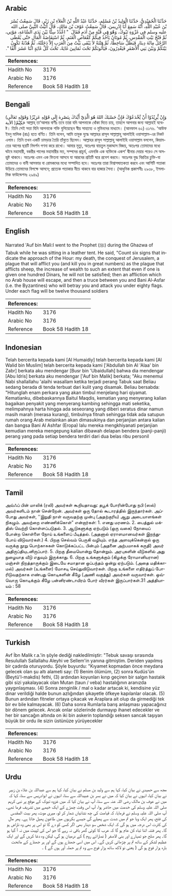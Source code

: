 ## Arabic


<div dir="rtl" lang="ar" style={{fontSize:'larger',backgroundColor:'#f8f9fa',padding:20}}>
حَدَّثَنَا الْحُمَيْدِيُّ، حَدَّثَنَا الْوَلِيدُ بْنُ مُسْلِمٍ، حَدَّثَنَا عَبْدُ اللَّهِ بْنُ الْعَلاَءِ بْنِ زَبْرٍ، قَالَ سَمِعْتُ بُسْرَ بْنَ عُبَيْدِ اللَّهِ، أَنَّهُ سَمِعَ أَبَا إِدْرِيسَ، قَالَ سَمِعْتُ عَوْفَ بْنَ مَالِكٍ، قَالَ أَتَيْتُ النَّبِيَّ صلى الله عليه وسلم فِي غَزْوَةِ تَبُوكَ، وَهْوَ فِي قُبَّةٍ مِنْ أَدَمٍ فَقَالَ ‏ "‏ اعْدُدْ سِتًّا بَيْنَ يَدَىِ السَّاعَةِ، مَوْتِي، ثُمَّ فَتْحُ بَيْتِ الْمَقْدِسِ، ثُمَّ مُوتَانٌ يَأْخُذُ فِيكُمْ كَقُعَاصِ الْغَنَمِ، ثُمَّ اسْتِفَاضَةُ الْمَالِ حَتَّى يُعْطَى الرَّجُلُ مِائَةَ دِينَارٍ فَيَظَلُّ سَاخِطًا، ثُمَّ فِتْنَةٌ لاَ يَبْقَى بَيْتٌ مِنَ الْعَرَبِ إِلاَّ دَخَلَتْهُ، ثُمَّ هُدْنَةٌ تَكُونُ بَيْنَكُمْ وَبَيْنَ بَنِي الأَصْفَرِ فَيَغْدِرُونَ، فَيَأْتُونَكُمْ تَحْتَ ثَمَانِينَ غَايَةً، تَحْتَ كُلِّ غَايَةٍ اثْنَا عَشَرَ أَلْفًا ‏"‏‏.‏
</div>
<div style={{backgroundColor:'#f8f9fa',padding:20, marginBottom: 10}}><table> <thead> <tr> <th>References:</th> <th></th> </tr> </thead> <tbody><tr><td>Hadith No</td><td>3176</td></tr><tr><td>Arabic No</td><td>3176</td></tr><tr><td>Reference</td><td>Book 58 Hadith 18</td></tr></tbody></table></div>

## Bengali


<div dir="ltr" lang="bn" style={{fontSize:'larger',backgroundColor:'#f8f9fa',padding:20}}>
(وَقَوْلِهِ تَعَالَى )وَإِنْ يُّرِيْدُوْا أَنْ يَّخْدَعُوْكَ فَإِنَّ حَسْبَكَ اللهُ هُوَ الَّذِيْٓ أَيَّدَكَ بِنَصْرِهٰ إِلَى قَوْلِهِ عَزِيْزٌ حَكِيْمٌ( الأية আল্লাহ্ তা‘আলার বাণীঃ তবে তারা যদি আপনাকে ধোঁকা দিতে চায়, তাহলে আপনার জন্য আল্লাহই যথেষ্ট। তিনি সেই সত্তা যিনি আপনাকে শক্তি যুগিয়েছেন স্বীয় সাহায্যে ও মুমিনদের মাধ্যমে। (আনফাল ৬২) ৩১৭৬. ‘আউফ ইবনু মালিক (রাঃ) হতে বর্ণিত। তিনি বলেন, আমি তাবুক যুদ্ধে আল্লাহর রাসূল সাল্লাল্লাহু আলাইহি ওয়াসাল্লাম-এর নিকট এলাম। তিনি তখন একটি চামড়ার তৈরি তাঁবুতে ছিলেন। আল্লাহর রাসূল সাল্লাল্লাহু আলাইহি ওয়াসাল্লাম বললেন, কিয়ামতের আগের ছয়টি নিদর্শন গণনা করে রাখো। আমার মৃত্যু, অতঃপর বায়তুল মুকাদ্দাস বিজয়, অতঃপর তোমাদের মধ্যে ঘটবে মহামারী, বকরীর পালের মহামারীর মত, সম্পদের প্রাচুর্য, এমনকি এক ব্যক্তিকে একশ’ দ্বীনার দেয়ার পরেও সে অসন্তুষ্ট থাকবে। অতঃপর এমন এক ফিতনা আসবে যা আরবের প্রতিটি ঘরে প্রবেশ করবে। অতঃপর যুদ্ধ বিরতির চুক্তি-যা তোমাদের ও বানী আসফার বা রোমকদের মধ্যে সম্পাদিত হবে। অতঃপর তারা বিশ্বাসঘাতকতা করবে এবং আশিটি পতাকা উড়িয়ে তোমাদের বিপক্ষে আসবে; প্রত্যেক পতাকার নীচে থাকবে বার হাজার সৈন্য। (আধুনিক প্রকাশনীঃ ২৯৩৮, ইসলামিক ফাউন্ডেশনঃ ২৯৪৯)
</div>
<div style={{backgroundColor:'#f8f9fa',padding:20, marginBottom: 10}}><table> <thead> <tr> <th>References:</th> <th></th> </tr> </thead> <tbody><tr><td>Hadith No</td><td>3176</td></tr><tr><td>Arabic No</td><td>3176</td></tr><tr><td>Reference</td><td>Book 58 Hadith 18</td></tr></tbody></table></div>

## English


<div dir="ltr" lang="en" style={{fontSize:'larger',backgroundColor:'#f8f9fa',padding:20}}>
Narrated 'Auf bin Mali:I went to the Prophet (ﷺ) during the Ghazwa of Tabuk while he was sitting in a leather tent. He said, "Count six signs that indicate the approach of the Hour: my death, the conquest of Jerusalem, a plague that will afflict you (and kill you in great numbers) as the plague that afflicts sheep, the increase of wealth to such an extent that even if one is given one hundred Dinars, he will not be satisfied; then an affliction which no Arab house will escape, and then a truce between you and Bani Al-Asfar (i.e. the Byzantines) who will betray you and attack you under eighty flags. Under each flag will be twelve thousand soldiers
</div>
<div style={{backgroundColor:'#f8f9fa',padding:20, marginBottom: 10}}><table> <thead> <tr> <th>References:</th> <th></th> </tr> </thead> <tbody><tr><td>Hadith No</td><td>3176</td></tr><tr><td>Arabic No</td><td>3176</td></tr><tr><td>Reference</td><td>Book 58 Hadith 18</td></tr></tbody></table></div>

## Indonesian


<div dir="ltr" lang="id" style={{fontSize:'larger',backgroundColor:'#f8f9fa',padding:20}}>
Telah bercerita kepada kami [Al Humaidiy] telah bercerita kepada kami [Al Walid bin Muslim] telah bercerita kepada kami ['Abdullah bin Al 'Alaa' bin Zabr] berkata aku mendengar [Busr bin 'Ubaidullah] bahwa dia mendengar [Abu Idris] berkata aku mendengar ['Auf bin Malik] berkata; "Aku menemui Nabi shallallahu 'alaihi wasallam ketika terjadi perang Tabuk saat Beliau sedang berada di tenda terbuat dari kulit yang disamak. Beliau bersabda: "Hitunglah enam perkara yang akan timbul menjelang hari qiyamat. Kematianku, dibebaskannya Baitul Maqdis, kematian yang menyerang kalian bagaikan penyakit yang menyerang kambing sehingga mati seketika, melimpahnya harta hingga ada seseorang yang diberi seratus dinar namun masih marah (merasa kurang), timbulnya fitnah sehingga tidak ada satupun rumah orang Arab melainkan akan dimasukinya dan perjanjian antara kalian dan bangsa Bani Al Ashfar (Eropa) lalu mereka mengkhiyanati perjanjian kemudian mereka mengepung kalian dibawah delapan bendera (panji-panji) perang yang pada setiap bendera terdiri dari dua belas ribu personil
</div>
<div style={{backgroundColor:'#f8f9fa',padding:20, marginBottom: 10}}><table> <thead> <tr> <th>References:</th> <th></th> </tr> </thead> <tbody><tr><td>Hadith No</td><td>3176</td></tr><tr><td>Arabic No</td><td>3176</td></tr><tr><td>Reference</td><td>Book 58 Hadith 18</td></tr></tbody></table></div>

## Tamil


<div dir="ltr" lang="ta" style={{fontSize:'larger',backgroundColor:'#f8f9fa',padding:20}}>
அவ்ஃப் பின் மாலிக் (ரலி) அவர்கள் கூறியதாவது: தபூக் போரின்போது நபி (ஸல்) அவர்களிடம் நான் சென்றேன். அவர்கள் ஒரு தோல் கூடாரத்தில் இருந்தார்கள். அப்போது அவர்கள், ‘‘இறுதி நாள் வருவதற்கு முன்பு (அதற்குரிய) ஆறு அடையாளங்கள் நிகழும். அவற்றை எண்ணிக்கொள்” என்றார்கள்: 1. எனது மரணம். 2. பைத்துல் மக்திஸ் வெற்றி கொள்ளப்படுதல். 3. ஆடுகளுக்கு ஏற்படும் (ஒரு வகை) நோயைப் போன்ற கொள்ளை நோய் உங்களைப் பீடித்தல். (அதனால் ஏராளமானவர்கள் இறந்துபோய் விடுவார்கள்.) 4. பிறகு செல்வம் பெருகி வழியும். எந்த அளவுக்கென்றால் ஒரு வருக்கு நூறு பொற்காசுகள் கொடுக்கப்பட்ட பின்பும் (அதனை அற்பமாகக் கருதி) அவர் அதிருப்தியுடனிருப்பார். 5. பிறகு தீமையொன்று தோன்றும். அரபுகளின் வீடுகளில் அது நுழையாத வீடு எதுவும் இருக்காது. 6. பிறகு உங்களுக்கும் (கிழக்கு ரோமானியரான) மஞ்சள் நிறத்தாருக்கும் இடையே சமாதான ஒப்பந்தம் ஒன்று ஏற்படும். (அதை மதிக்காமல்) அவர்கள் (உங்களை) மோசடி செய்துவிடுவார்கள். பிறகு உங்களை எதிர்த்துப் போரிடுவதற்காக எண்பது கொடிகளின் கீழே (அணி வகுத்து) அவர்கள் வருவார்கள். ஒவ்வொரு கொடிக்கும் கீழே பன்னிரண்டாயிரம் போர் வீரர்கள் இருப்பார்கள்.31 அத்தியாயம் : 58
</div>
<div style={{backgroundColor:'#f8f9fa',padding:20, marginBottom: 10}}><table> <thead> <tr> <th>References:</th> <th></th> </tr> </thead> <tbody><tr><td>Hadith No</td><td>3176</td></tr><tr><td>Arabic No</td><td>3176</td></tr><tr><td>Reference</td><td>Book 58 Hadith 18</td></tr></tbody></table></div>

## Turkish


<div dir="ltr" lang="tr" style={{fontSize:'larger',backgroundColor:'#f8f9fa',padding:20}}>
Avf İbn Malik r.a.'in şöyle dediği nakledilmiştir: "Tebuk savaşı sırasında Resulullah Sallallahu Aleyhi ve Sellem'in yanına gitmiştim. Deriden yapılmış bir çadırda oturuyordu. Şöyle buyurdu: "Kıyamet kopmadan önce meydana gelecek olan şu altı alameti say: (1) Benim ölümüm, (2) sonra Kudüs'ün (Beytü'l-makdis) fethi, (3) ardından koyunları kırıp geçiren bir salgın hastalık gibi sizi yakalayacak olan Mutan (taun / veba) hastalığının aranızda yaygınlaşması. (4) Sonra zenginlik / mal o kadar artacak ki, kendisine yüz dinar verildiği halde bunun azlığından şikayetle öfkeye kapılanlar olacak. (5) Bunun ardından fitneler ortaya çıkacak ve Araplara ait olup da girmediği tek bir ev bile kalmayacak. (6) Daha sonra Rumlarla barış anlaşması yapacağınız bir dönem gelecek. Ancak onlar sözlerinde durmayıp ihanet edecekler ve her bir sancağın altında on iki bin askerin toplandığı seksen sancak taşıyan büyük bir ordu ile sizin üstünüze yürüyecekler
</div>
<div style={{backgroundColor:'#f8f9fa',padding:20, marginBottom: 10}}><table> <thead> <tr> <th>References:</th> <th></th> </tr> </thead> <tbody><tr><td>Hadith No</td><td>3176</td></tr><tr><td>Arabic No</td><td>3176</td></tr><tr><td>Reference</td><td>Book 58 Hadith 18</td></tr></tbody></table></div>

## Urdu


<div dir="rtl" lang="ur" style={{fontSize:'larger',backgroundColor:'#f8f9fa',padding:20}}>
مجھ سے حمیدی نے بیان کیا، کہا ہم سے ولید بن مسلم نے بیان کیا، کہا ہم سے عبداللہ بن علاء بن زبیر نے بیان کیا، انہوں نے بیان کیا کہ میں نے بسر بن عبیداللہ سے سنا، انہوں نے ابوادریس سے سنا، کہا کہ میں نے عوف بن مالک رضی اللہ عنہ سے سنا، آپ نے بیان کیا کہ میں غزوہ تبوک کے موقع پر نبی کریم صلی اللہ علیہ وسلم کی خدمت میں حاضر ہوا، آپ اس وقت چمڑے کے ایک خیمے میں تشریف فرما تھے۔ آپ صلی اللہ علیہ وسلم نے فرمایا، کہ قیامت کی چھ نشانیاں شمار کر لو، میری موت، پھر بیت المقدس کی فتح، پھر ایک وبا جو تم میں شدت سے پھیلے گی جیسے بکریوں میں طاعون پھیل جاتا ہے۔ پھر مال کی کثرت اس درجہ میں ہو گی کہ ایک شخص سو دینار بھی اگر کسی کو دے گا تو اس پر بھی وہ ناراض ہو گا۔ پھر فتنہ اتنا تباہ کن عام ہو گا کہ عرب کا کوئی گھر باقی نہ رہے گا جو اس کی لپیٹ میں نہ آ گیا ہو گا۔ پھر صلح جو تمہارے اور بنی الاصفر ( نصارائے روم ) کے درمیان ہو گی، لیکن وہ دغا کریں گے اور ایک عظیم لشکر کے ساتھ تم پر چڑھائی کریں گے۔ اس میں اسی جھنڈے ہوں گے اور ہر جھنڈے کے ماتحت بارہ ہزار فوج ہو گی ( یعنی نو لاکھ ساٹھ ہزار فوج سے وہ تم پر حملہ آور ہوں گے ) ۔
</div>
<div style={{backgroundColor:'#f8f9fa',padding:20, marginBottom: 10}}><table> <thead> <tr> <th>References:</th> <th></th> </tr> </thead> <tbody><tr><td>Hadith No</td><td>3176</td></tr><tr><td>Arabic No</td><td>3176</td></tr><tr><td>Reference</td><td>Book 58 Hadith 18</td></tr></tbody></table></div>